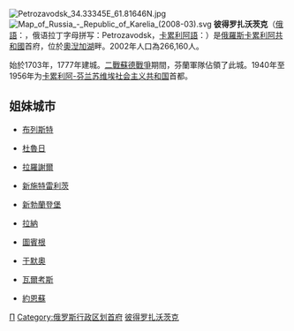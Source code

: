 {{無來源|time=2022-4-22}}
{{Infobox settlement
<!--See the Table at Infobox Settlement for all fields and descriptions of usage-->
<!-- Basic info  -->
|official_name          =彼得羅扎沃茨克
|other_name             =
|native_name            =Петрозаво́дск
|nickname               = 
|settlement_type        = 
|motto                  =
|image_skyline          =File:Petrozavodsk 06-2017 img35 Railway station.jpg
|imagesize              = 
|image_caption          =彼得羅扎沃茨克
|image_flag             =Flag of Petrozavodsk (Karelia).svg 
|image_seal             =Petrozavodsk Greater Coat of Arms.svg
|image_map              =
|mapsize                = 
|map_caption            = 
|pushpin_map            =Russia Karelia
|pushpin_label_position = 
|pushpin_map_caption    =
|coordinates_region     =
|subdivision_type       = 國家
|subdivision_name       = {{flag|Russia}}
|subdivision_type1      = 大區
|subdivision_name1      =[[西北部聯邦管區|西北部聯邦管區]]
|subdivision_type2      = 俄羅斯聯邦主體
|subdivision_name2      = {{flag|Karelia}}
|subdivision_type3      = 行政層級
|subdivision_name3      = 卡累利阿共和國首府
|subdivision_type4      = 
|subdivision_name4      =
|subdivision_type5      = 
<!-- Politics -->
|government_footnotes   =
|government_type        =
|leader_title           =<!-- Mayor -->
|leader_name            =
|established_title      = 
|established_date       = 1703年
<!-- Area    -->
|area_magnitude         = 
|unit_pref                =Imperial <!--Enter: Imperial, if Imperial (metric) is desired-->
|area_footnotes           =
|area_total_km2           = 135
|area_land_km2            = <!--See table @ Template:Infobox Settlement for details on automatic unit conversion-->
<!-- Population   -->
|population_as_of               =2010年 
|population_footnotes           = 
|population_note                =
|population_total               =261987
|population_density_km2         =auto
<!-- General information  -->
|timezone               = [[莫斯科時間|MSK/MSD]] ([[UTC+3|+3/+4]])
|utc_offset             = 
|timezone_DST           = 
|utc_offset_DST         = 
|latd=61|latm=47 |lats= |latNS=N
|longd=34|longm=20|l3ongs=|longEW=E
| coordinates_display = title
|elevation_footnotes    =  
|elevation_m            = 
<!-- Area/postal codes & others -->
|postal_code_type       =  <!-- enter ZIP code, Postcode, Post code, Postal code... -->
|postal_code            = 185000–185003, 185005, 185007, 185009–185016, 185019, 185023, 185026, 185028, 185030–185035, 185700, 185890, 185899, 185910, 185960–185963, 185965, 185970, 185980–185983, 185985
|area_code              =
|website                = http://www.petrozavodsk-mo.ru/
|footnotes              = 
}}
[[File:Petrozavodsk_34.33345E_61.81646N.jpg|thumb]]
[[File:Map_of_Russia_-_Republic_of_Karelia_(2008-03).svg|thumb]]
'''彼得罗扎沃茨克'''（[[俄語|俄語]]：'''{{lang|ru|Петрозаводск}}'''，俄语拉丁字母拼写：Petrozavodsk，[[卡累利阿語|卡累利阿語]]：'''{{lang|fiu|Petroskoi}}'''）是[[俄羅斯|俄羅斯]][[卡累利阿共和國|卡累利阿共和國]]首府，位於[[奧湼加湖|奧湼加湖]]畔。2002年人口為266,160人。

始於1703年，1777年建城。[[二戰|二戰]][[蘇德戰爭|蘇德戰爭]]期間，芬蘭軍隊佔領了此城。1940年至1956年为[[卡累利阿-芬兰苏维埃社会主义共和国|卡累利阿-芬兰苏维埃社会主义共和国]]首都。

== 姐妹城市 ==
* {{BLR}}[[布列斯特|布列斯特]]
* {{USA}}[[杜魯日|杜魯日]]
* {{FRA}}[[拉羅謝爾|拉羅謝爾]]
* {{GER}}[[新施特雷利茨|新施特雷利茨]]
* {{GER}}[[新勃蘭登堡|新勃蘭登堡]]
* {{NOR}}[[拉納|拉納]]
* {{GER}}[[圖賓根|圖賓根]]
* {{SWE}}[[于默奧|于默奧]]
* {{FIN}}[[瓦爾考斯|瓦爾考斯]]
* {{FIN}}[[約恩蘇|約恩蘇]]

{{Commons category|Petrozavodsk}}
{{俄罗斯各共和国首府}}
{{卡累利阿共和國行政區劃}}
{{Authority control}}

[[Category:卡累利阿共和國城市|П]]
[[Category:俄罗斯行政区划首府|Category:俄罗斯行政区划首府]]
[[Category:彼得罗扎沃茨克|]]